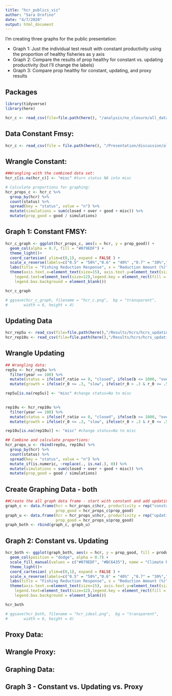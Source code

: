 ```yaml
---
title: "hcr_publics_viz"
author: "Sara Orofino"
date: "4/7/2020"
output: html_document
---
```


I'm creating three graphs for the public presentation:

 - Graph 1: Just the individual test result with constant productivity using the proportion of healthy fisheries as y axis  
 - Graph 2: Compare the results of prop healthy for constant vs. updating productivity (but I'll change the labels)  
 - Graph 3: Compare prop healthy for constant, updating, and proxy results  

## Packages

```r
library(tidyverse)
library(here)

hcr_c <- read_csv(file=file.path(here(), "/analysis/no_closure/all_data/noclose_all_c.csv"))
```

## Data Constant Fmsy:
```r
hcr_c <- read_csv(file = file.path(here(), "/Presentation/discussion/alldata_combined.csv"))
```


## Wrangle Constant: 
```r
##Wrangling with the combined data set:
hcr_c[is.na(hcr_c)] <- "misc" #turn status NA into misc

# Calculate proportions for graphing:
hcr_props_c <- hcr_c %>% 
  group_by(hcr) %>%
  count(status) %>% 
  spread(key = "status", value = "n") %>% 
  mutate(simulations = sum(closed + over + good + misc)) %>% 
  mutate(prop_good = good / simulations)
```

## Graph 1: Constant FMSY:
```r
hcr_c_graph <- ggplot(hcr_props_c, aes(x = hcr, y = prop_good)) +
  geom_col(alpha = 0.7, fill = "#079EDF") + 
  theme_light()+
  coord_cartesian( ylim=c(0,1), expand = FALSE ) +
  scale_x_reverse(labels=c("0.5" = "50%","0.6" = "40%" ,"0.7" = "30%","0.8" = "20%","0.9" = "10%","1.0" = "0%")) +
  labs(title = "Fishing Reduction Response", x = "Reduction Amount (%)", y = "Proportion Healthy")+
  theme(axis.text.x=element_text(size=15), axis.text.y=element_text(size=15), plot.title = element_text(hjust = 0.5, face = "bold", size = 20), axis.title.x = element_text(face = "bold", size = 15), axis.title.y = element_text(face = "bold", size = 15), legend.title.align=0.5, panel.background = element_rect(fill = "transparent",colour = NA), plot.background = element_rect(fill = "transparent",colour = NA), legend.title=element_text(size=15), 
    legend.text=element_text(size=12),legend.key = element_rect(fill = "transparent", colour = "transparent"), legend.background = element_blank(),
    legend.box.background = element_blank()) 

hcr_c_graph

# ggsave(hcr_c_graph, filename = "hcr_c.png",  bg = "transparent",
#       width = 6, height = 4)
```

## Updating Data 

```r
hcr_rep5u <- read_csv(file=file.path(here(),"/Results/hcrs/hcrs_updatingfmsy_5rep_lowerror.csv"))
hcr_rep10u <- read_csv(file=file.path(here(),"/Results/hcrs/hcrs_updatingfmsy_10rep_lowerror.csv"))
```

## Wrangle Updating
```r
## Wrangling data:
rep5u <- hcr_rep5u %>% 
  filter(year == 100) %>% 
  mutate(status = ifelse(f_ratio == 0, "closed", ifelse(b <= 1000, "over", "good"))) %>% 
  mutate(growth = ifelse(r_0 <= .3, "slow", ifelse(r_0 > .3 & r_0 <= .5, "medium", "fast")))

rep5u[is.na(rep5u)] <- "misc" #change status=Na to misc

  
rep10u <- hcr_rep10u %>% 
  filter(year == 100) %>% 
  mutate(status = ifelse(f_ratio == 0, "closed", ifelse(b <= 1000, "over", "good"))) %>% 
  mutate(growth = ifelse(r_0 <= .3, "slow", ifelse(r_0 > .3 & r_0 <= .5, "medium", "fast")))

rep10u[is.na(rep10u)] <- "misc" #change status=Na to misc

## Combine and calculate proportions:
hcr_props_u <- rbind(rep5u, rep10u) %>% 
  group_by(hcr) %>%
  count(status) %>% 
  spread(key = "status", value = "n") %>% 
  mutate_if(is.numeric, ~replace(., is.na(.), 0)) %>% 
  mutate(simulations = sum(closed + over + good + misc)) %>% 
  mutate(prop_good = good / simulations)
```

## Create Graphing Data - both

```r

##Create the all graph data frame - start with constant and add updating then merge:
graph_c <- data.frame(hcr = hcr_props_c$hcr, productivity = rep("constant", 10),
                      prop_good = hcr_props_c$prop_good)
graph_u <- data.frame(hcr = hcr_props_u$hcr, productivity = rep("updating", 10),
                      prop_good = hcr_props_u$prop_good)
graph_both <- rbind(graph_c, graph_u)

```


## Graph 2: Constant vs. Updating
```r
hcr_both <- ggplot(graph_both, aes(x = hcr, y = prop_good, fill = productivity)) +
  geom_col(position = "dodge", alpha = 0.7) + 
  scale_fill_manual(values = c("#079EDF", "#BC6435"), name = "Climate Response", labels = c("None", "Ideal"))+
  theme_light()+
  coord_cartesian( ylim=c(0,1), expand = FALSE ) +
  scale_x_reverse(labels=c("0.5" = "50%","0.6" = "40%" ,"0.7" = "30%","0.8" = "20%","0.9" = "10%","1.0" = "0%")) +
  labs(title = "Fishing Reduction Response", x = "Reduction Amount (%)", y = "Proportion Healthy")+
  theme(axis.text.x=element_text(size=15), axis.text.y=element_text(size=15), plot.title = element_text(hjust = 0.5, face = "bold", size = 20), axis.title.x = element_text(face = "bold", size = 15), axis.title.y = element_text(face = "bold", size = 15), legend.title.align=0.5, panel.background = element_rect(fill = "transparent",colour = NA), plot.background = element_rect(fill = "transparent",colour = NA), legend.title=element_text(size=15), 
    legend.text=element_text(size=12),legend.key = element_rect(fill = "transparent", colour = "transparent"), legend.background = element_blank(),
    legend.box.background = element_blank()) 

hcr_both

# ggsave(hcr_both, filename = "hcr_ideal.png",  bg = "transparent",
#       width = 6, height = 4)
```


## Proxy Data:


## Wrangle Proxy:


## Graphing Data: 


## Graph 3 - Constant vs. Updating vs. Proxy  